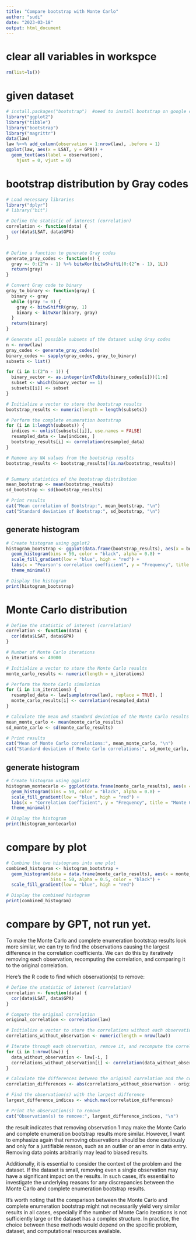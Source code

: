 ```yaml
---
title: "Compare bootstrap with Monte Carlo"
author: "sudi"
date: "2023-03-18"
output: html_document
---
```


# clear all variables in workspce

```r
rm(list=ls())
```

# given dataset
```r
# install.packages("bootstrap")  #need to install bootstrap on google colab first
library("ggplot2") 
library("tibble") 
library("bootstrap") 
library("magrittr") 
data(law) 
law %<>% add_column(observation = 1:nrow(law), .before = 1) 
ggplot(law, aes(x = LSAT, y = GPA)) +
  geom_text(aes(label = observation), 
    hjust = 0, vjust = 0)
```

# bootstrap distribution by Gray codes


```r
# Load necessary libraries
library("dplyr")
# library("bit")

# Define the statistic of interest (correlation)
correlation <- function(data) {
  cor(data$LSAT, data$GPA)
}


# Define a function to generate Gray codes
generate_gray_codes <- function(n) {
  gray <- 0:(2^n - 1) %>% bitwXor(bitwShiftL(0:(2^n - 1), 1L))
  return(gray)
}

# Convert Gray code to binary
gray_to_binary <- function(gray) {
  binary <- gray
  while (gray != 0) {
    gray <- bitwShiftR(gray, 1)
    binary <- bitwXor(binary, gray)
  }
  return(binary)
}

# Generate all possible subsets of the dataset using Gray codes
n <- nrow(law)
gray_codes <- generate_gray_codes(n)
binary_codes <- sapply(gray_codes, gray_to_binary)
subsets <- list()

for (i in 1:(2^n - 1)) {
  binary_vector <- as.integer(intToBits(binary_codes[i]))[1:n]
  subset <- which(binary_vector == 1)
  subsets[[i]] <- subset
}

# Initialize a vector to store the bootstrap results
bootstrap_results <- numeric(length = length(subsets))

# Perform the complete enumeration bootstrap
for (i in 1:length(subsets)) {
  indices <- unlist(subsets[[i]], use.names = FALSE)
  resampled_data <- law[indices, ]
  bootstrap_results[i] <- correlation(resampled_data)
}

# Remove any NA values from the bootstrap results
bootstrap_results <- bootstrap_results[!is.na(bootstrap_results)]


# Summary statistics of the bootstrap distribution
mean_bootstrap <- mean(bootstrap_results)
sd_bootstrap <- sd(bootstrap_results)

# Print results
cat("Mean correlation of Bootstrap:", mean_bootstrap, "\n")
cat("Standard deviation of Bootstrap:", sd_bootstrap, "\n")

```

## generate histogram

```r
# Create histogram using ggplot2
histogram_bootstrap <- ggplot(data.frame(bootstrap_results), aes(x = bootstrap_results, fill = ..count..)) +
  geom_histogram(bins = 50, color = "black", alpha = 0.8) +
  scale_fill_gradient(low = "blue", high = "red") +
  labs(x = "Pearson's correlation coefficient", y = "Frequency", title = "Bootstrap Distribution of Correlation Coefficients") +
  theme_minimal()

# Display the histogram
print(histogram_bootstrap)


```

# Monte Carlo distribution
```r
# Define the statistic of interest (correlation)
correlation <- function(data) {
  cor(data$LSAT, data$GPA)
}

# Number of Monte Carlo iterations
n_iterations <- 40000

# Initialize a vector to store the Monte Carlo results
monte_carlo_results <- numeric(length = n_iterations)

# Perform the Monte Carlo simulation
for (i in 1:n_iterations) {
  resampled_data <- law[sample(nrow(law), replace = TRUE), ]
  monte_carlo_results[i] <- correlation(resampled_data)
}

# Calculate the mean and standard deviation of the Monte Carlo results
mean_monte_carlo <- mean(monte_carlo_results)
sd_monte_carlo <- sd(monte_carlo_results)

# Print results
cat("Mean of Monte Carlo correlations:", mean_monte_carlo, "\n")
cat("Standard deviation of Monte Carlo correlations:", sd_monte_carlo, "\n")

```
## generate histogram


```r
# Create histogram using ggplot2
histogram_montecarlo <- ggplot(data.frame(monte_carlo_results), aes(x = monte_carlo_results, fill = ..count..)) +
  geom_histogram(bins = 50, color = "black", alpha = 0.8) +
  scale_fill_gradient(low = "blue", high = "red") +
  labs(x = "Correlation Coefficient", y = "Frequency", title = "Monte Carlo Distribution of Correlation Coefficients") +
  theme_minimal()

# Display the histogram
print(histogram_montecarlo)

```
# compare by plot 

```r

# Combine the two histograms into one plot
combined_histogram <- histogram_bootstrap + 
  geom_histogram(data = data.frame(monte_carlo_results), aes(x = monte_carlo_results, y = ..density.. * 50, fill = ..count..),
                 bins = 50, alpha = 0.5, color = "black") + 
  scale_fill_gradient(low = "blue", high = "red")

# Display the combined histogram
print(combined_histogram)

```

# compare by GPT, not run yet.
To make the Monte Carlo and complete enumeration bootstrap results look more similar, we can try to find the observations causing the largest difference in the correlation coefficients. We can do this by iteratively removing each observation, recomputing the correlation, and comparing it to the original correlation.

Here's the R code to find which observation(s) to remove:
```r

# Define the statistic of interest (correlation)
correlation <- function(data) {
  cor(data$LSAT, data$GPA)
}

# Compute the original correlation
original_correlation <- correlation(law)

# Initialize a vector to store the correlations without each observation
correlations_without_observation <- numeric(length = nrow(law))

# Iterate through each observation, remove it, and recompute the correlation
for (i in 1:nrow(law)) {
  data_without_observation <- law[-i, ]
  correlations_without_observation[i] <- correlation(data_without_observation)
}

# Calculate the differences between the original correlation and the correlations without each observation
correlation_differences <- abs(correlations_without_observation - original_correlation)

# Find the observation(s) with the largest difference
largest_difference_indices <- which.max(correlation_differences)

# Print the observation(s) to remove
cat("Observation(s) to remove:", largest_difference_indices, "\n")
```

the result indicates that removing observation 1 may make the Monte Carlo and complete enumeration bootstrap results more similar. However, I want to emphasize again that removing observations should be done cautiously and only for a justifiable reason, such as an outlier or an error in data entry. Removing data points arbitrarily may lead to biased results.

Additionally, it is essential to consider the context of the problem and the dataset. If the dataset is small, removing even a single observation may have a significant impact on the results. In such cases, it's essential to investigate the underlying reasons for any discrepancies between the Monte Carlo and complete enumeration bootstrap results.

It's worth noting that the comparison between the Monte Carlo and complete enumeration bootstrap might not necessarily yield very similar results in all cases, especially if the number of Monte Carlo iterations is not sufficiently large or the dataset has a complex structure. In practice, the choice between these methods would depend on the specific problem, dataset, and computational resources available.